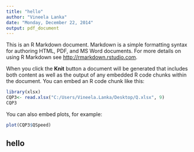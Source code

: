 ```yaml
---
title: "hello"
author: "Vineela Lanka"
date: "Monday, December 22, 2014"
output: pdf_document
---
```


This is an R Markdown document. Markdown is a simple formatting syntax for authoring HTML, PDF, and MS Word documents. For more details on using R Markdown see <http://rmarkdown.rstudio.com>.

When you click the **Knit** button a document will be generated that includes both content as well as the output of any embedded R code chunks within the document. You can embed an R code chunk like this:

```r
library(xlsx)
CQP3<- read.xlsx("C:/Users/Vineela.Lanka/Desktop/Q.xlsx", 9)
CQP3
```

You can also embed plots, for example:

```r
plot(CQP3$QSpeed)
```


## hello 


